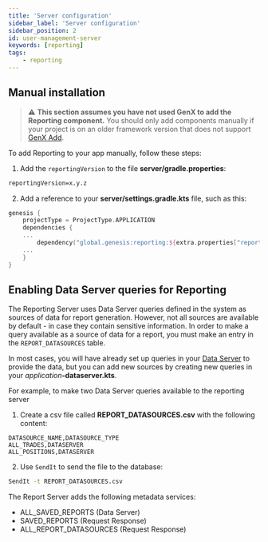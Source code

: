 ```yaml
---
title: 'Server configuration'
sidebar_label: 'Server configuration'
sidebar_position: 2
id: user-management-server
keywords: [reporting]
tags:
    - reporting
---
```


## Manual installation
> :warning: **This section assumes you have not used GenX to add the Reporting component.** You should only add components manually if your project is on an older framework version that does not support [GenX Add](../reporting-installation).

To add Reporting to your app manually, follow these steps:

1. Add the `reportingVersion` to the file **server/gradle.properties**:

```xml
reportingVersion=x.y.z
```

2. Add a reference to your **server/settings.gradle.kts** file, such as this:

```kotlin
genesis {
    projectType = ProjectType.APPLICATION
    dependencies {
    ...
        dependency("global.genesis:reporting:${extra.properties["reportingVersion"]}")
    ...
    }
}
```

## Enabling Data Server queries for Reporting

The Reporting Server uses Data Server queries defined in the system as sources of data for report generation. However, not all sources are available by default - in case they contain sensitive information. In order to make a query available as a source of data for a report, you must make an entry in the `REPORT_DATASOURCES` table.

In most cases, you will have already set up queries in your [Data Server](../../../server/data-server/basics/) to provide the data, but you can add new sources by creating new queries in your _application_**-dataserver.kts**.

For example, to make two Data Server queries available to the reporting server

1. Create a csv file called **REPORT_DATASOURCES.csv** with the following content:
```csv
DATASOURCE_NAME,DATASOURCE_TYPE
ALL_TRADES,DATASERVER
ALL_POSITIONS,DATASERVER
```

2. Use `SendIt` to send the file to the database:
```bash
SendIt -t REPORT_DATASOURCES.csv
```

The Report Server adds the following metadata services:

- ALL_SAVED_REPORTS (Data Server)
- SAVED_REPORTS (Request Response)
- ALL_REPORT_DATASOURCES (Request Response)

